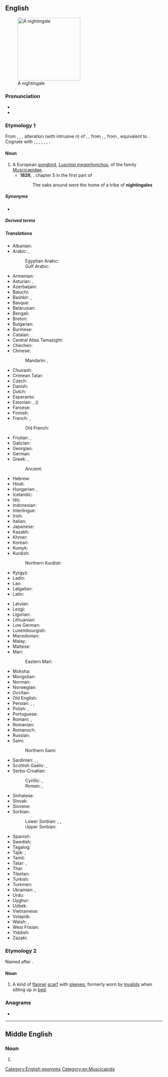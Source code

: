{{also|Nightingale}}
==English==
[[Image:Luscinia_megarhynchos_Istria_01.jpg|thumb|right|200px|A nightingale]]

===Pronunciation===
* {{IPA|en|/ˈnaɪtɪŋɡeɪl/}}
* {{audio|en|en-us-nightingale.ogg|Audio (US)}}

===Etymology 1===
From {{inh|en|enm|nyghtyngale}}, {{m|enm|nightingale}}, {{m|enm|niȝtingale}}, alteration (with intrusive ''n'') of {{m|enm|nyghtgale}}, {{m|enm|nightegale}}, from {{inh|en|ang|nihtegala}}, {{m|ang|nihtegale||nightingale; night-raven|lit=night-singer}}, from {{inh|en|gmw-pro|*nahtigalā||nightingale}}, equivalent to {{compound|en|night|gale}}. Cognate with {{cog|stq|Noachtegoal||nightingale}}, {{cog|nl|nachtegaal||nightingale}}, {{cog|nds-de|Nachtigall||nightingale}}, {{cog|de|Nachtigall||nightingale}}, {{cog|da|nattergal||nightingale}}, {{cog|sv|näktergal||nightingale}}, {{cog|is|næturgali||nightingale}}.

====Noun====
{{en-noun}}

# A European [[songbird]], ''[[Luscinia megarhynchos]]'', of the family [[Muscicapidae]].
#* '''1826''', {{w|Mary Shelley}}, chapter 5 in the first part of ''{{w|The Last Man}}''
#*: The oaks around were the home of a tribe of '''nightingales'''
#: {{ux|en|'''Nightingales''' have been spotted in this coppice.}}
#: {{ux|en|You sing like a '''nightingale''', sport!}}

=====Synonyms=====
* {{l|en|philomel}}

=====Derived terms=====
{{der2|en
|common nightingale
|thrush nightingale
|mock nightingale
|Dutch nightingale
|nightingale floor}}

=====Translations=====
{{trans-top|bird}}
* Albanian: {{t+|sq|bilbil|m}}
* Arabic: {{t|ar|عَنْدَلِيب|m}}, {{t|ar|بلبل|f|tr=bulbul}}
*: Egyptian Arabic: {{t|arz|بلبل|m|tr=bulbul}}
*: Gulf Arabic: {{t|afb|بلبل|m|tr=bulbul}}
* Armenian: {{t+|hy|սոխակ}}
* Asturian: {{t|ast|ruiseñor|m}}, {{t|ast|reiseñor|m}}
* Azerbaijani: {{t+|az|bülbül}}
* Baluchi: {{t|bal|بلبل|tr=bulbul}}
* Bashkir: {{t|ba|һандуғас|sc=Cyrl}}, {{qualifier|poetic}} {{t|ba|былбыл|sc=Cyrl}}
* Basque: {{t|eu|urretxindor}}
* Belarusian: {{t|be|салаве́й|m}}
* Bengali: {{t-needed|bn}}
* Breton: {{t+|br|eostig|m}}
* Bulgarian: {{t+|bg|сла́вей|m}}
* Burmese: {{t|my|ညတေးသီငှက်|sc=Mymr}}
* Catalan: {{t+|ca|rossinyol|m}}
* Central Atlas Tamazight: {{t|tzm|ⴰⵙⵓⴷⴷⵔ}}
* Chechen: {{t|ce|цӏир-цӏир}}
* Chinese:
*: Mandarin: {{t+|cmn|夜鶯|sc=Hani}}, {{t+|cmn|夜莺|tr=yèyīng|sc=Hani}}
* Chuvash: {{t|cv|шӑпчӑк|sc=Cyrl}}
* Crimean Tatar: {{t|crh|bülbül}}
* Czech: {{t+|cs|slavík|m}}
* Danish: {{t|da|sydlig nattergal|c}}
* Dutch: {{t+|nl|nachtegaal|m}}
* Esperanto: {{t+|eo|najtingalo}}
* Estonian: {{t+|et|ööbik}}, ({{t|et|lőunaööbik}})
* Faroese: {{t|fo|suðurnáttargali}}
* Finnish: {{t+|fi|etelänsatakieli}}
* French: {{t+|fr|rossignol philomèle|m}}, {{t+|fr|rossignol|m}}
*: Old French: {{t|fro|russignol|m}}
* Friulian: {{t|fur|rusignűl|?}}, {{t|fur|usignűl|?}}
* Galician: {{t|gl|reiseñor|m}}
* Georgian: {{t+|ka|ბულბული|sc=Geor}}
* German: {{t+|de|Nachtigall|f}}
* Greek: {{t+|el|αηδόνι|n}}, {{t+|el|μπιρμπίλι|n}} {{qualifier|colloquial}}
*: Ancient: {{t|grc|ἀηδών|f}}
* Hebrew: {{t+|he|זָמִיר|m|tr=zamir}}
* Hindi: {{t+|hi|बुलबुल|f|sc=Deva}}
* Hungarian: {{t+|hu|csalogány}}, {{t+|hu|fülemüle}}
* Icelandic: {{t+|is|næturgali|m}}
* Ido: {{t+|io|naktigalo}}
* Indonesian: {{t+|id|bulbul}}
* Interlingue: {{t|ie|luscinia}}
* Irish: {{t|ga|filiméala|m}}
* Italian: {{t+|it|usignolo|m}}
* Japanese: {{t|ja|サヨナキドリ|tr=sayonakidori|sc=Jpan}}
* Kazakh: {{t|kk|бұлбұл|sc=Cyrl}}
* Khmer: {{t-needed|km}}
* Korean: {{t+|ko|나이팅게일}}
* Kumyk: {{t|kum|бюлбюл}}
* Kurdish:
*: Northern Kurdish: {{t+|kmr|bilbil|m}}
* Kyrgyz: {{t+|ky|булбул|sc=Cyrl}}
* Ladin: {{t|lld|roscignol|?}}
* Lao: {{t|lo|ນົກໂລຊີໂຍນ}}
* Latgalian: {{t|ltg|laksteigola|f}}
* Latin: {{t|la|luscinia|f}}
{{trans-mid}}
* Latvian: {{t+|lv|lakstīgala|f}}
* Lezgi: {{t|lez|билбил}}
* Ligurian: {{t|lij|roscigneu|m}}
* Lithuanian: {{t|lt|lakštingala|f}}
* Low German: {{t|nds|Nachtegall|f}}
* Luxembourgish: {{t+|lb|Nuechtegailchen|f}}
* Macedonian: {{t|mk|сла́веј|m|sc=Cyrl}}
* Malay: {{t|ms|bulbul}}
* Maltese: {{t|mt|rożinjol|?}}
* Mari:
*: Eastern Mari: {{t|chm|шӱшпык}}
* Moksha: {{t|mdf|цёфкс}}
* Mongolian: {{t+|mn|гургалдай|sc=Cyrl}}
* Norman: {{t|nrf|rossîngno|m}}
* Norwegian: {{t|no|sørnattergal|?}}
* Occitan: {{t+|oc|rossinhòl|m}}
* Old English: {{t|ang|nihtegale|f}}
* Persian: {{t+|fa|بلبل|tr=bolbol}}, {{t+|fa|هزاردستان|tr=hazârdastân}}, {{t+|fa|شباهنگ|tr=šabâhang|sc=fa-Arab}}
* Polish: {{t+|pl|słowik rdzawy|m}}, {{t+|pl|słowik|m}}
* Portuguese: {{t+|pt|rouxinol|m}}
* Romani: {{t|rom|chiriklo-ratiako|m}}, {{t|rom|chirikli-ratiaki|f}}
* Romanian: {{t+|ro|privighetoare|f}}
* Romansch: {{t|rm|luschaina|?}}
* Russian: {{t+|ru|солове́й|m}}
* Sami:
*: Northern Sami: {{t|se|lulličuohtegielaš}}
* Sardinian: {{t|sc|arrissiuolu|?}}, {{t|sc|arrassanajolu|?}}, {{t|sc|passirillanti|?}}
* Scottish Gaelic: {{t|gd|spideag|f}}, {{t|gd|beul-binn|m}}
* Serbo-Croatian:
*: Cyrillic: {{t|sh|ма̑лӣ сла̀вӯј|m|sc=Cyrl}}, {{t|sh|сла̀вӯј|m|sc=Cyrl}}
*: Roman: {{t+|sh|mȃlī slàvūj|m}}, {{t+|sh|slàvūj|m}}
* Sinhalese: {{t-needed|si}}
* Slovak: {{t+|sk|slávik|m}}
* Slovene: {{t+|sl|slavec|m}}
* Sorbian:
*: Lower Sorbian: {{t|dsb|syłojk|m}}, {{t|dsb|syłojik|m}}, {{t|dsb|syłojašk|m}}
*: Upper Sorbian: {{t|hsb|sołobik|m}}
* Spanish: {{t+|es|ruiseñor|m}}
* Swedish: {{t+|sv|sydnäktergal|?}}
* Tagalog: {{t|tl|ruwisenyor}}
* Tajik: {{t|tg|булбул|sc=Cyrl}}, {{t|tg|андалеб|sc=Cyrl}}
* Tamil: {{t-needed|ta}}
* Tatar: {{t+|tt|былбыл|sc=Cyrl}}, {{t+|tt|сандугач|sc=Cyrl}}
* Thai: {{t|th|นกไนติงเกล|tr=nók nai-dting-gayn}}
* Tibetan: {{t-needed|bo}}
* Turkish: {{t+|tr|bülbül}}
* Turkmen: {{t+|tk|bilbil}}
* Ukrainian: {{t|uk|солове́йко|m}}, {{t|uk|солове́й|m}}
* Urdu: {{t|ur|بلبل|f|tr=bulbul}}
* Uyghur: {{t|ug|بۇلبۇل|sc=ug-Arab}}
* Uzbek: {{t+|uz|bulbul}}
* Vietnamese: {{t+|vi|họa mi}}
* Volapük: {{t+|vo|galit}}
* Welsh: {{t|cy|eos|f}}, {{t|cy|eosiaid|f-p}}
* West Frisian: {{t|fy|geal|c}}
* Yiddish: {{t|yi|סאָלאָוויי|m}}
* Zazaki: {{t|zza|bilbil}}
{{trans-bottom}}

===Etymology 2===
Named after {{w|Florence Nightingale}}.

====Noun====
{{en-noun}}

# A kind of [[flannel]] [[scarf]] with [[sleeve]]s, formerly worn by [[invalid]]s when sitting up in [[bed]].

===Anagrams===
* {{anagrams|en|a=aegghiilnnt|alightening}}

[[Category:English eponyms]]
[[Category:en:Muscicapids]]

----

==Middle English==

===Noun===
{{head|enm|noun}}

# {{alternative form of|enm|nyghtyngale}}